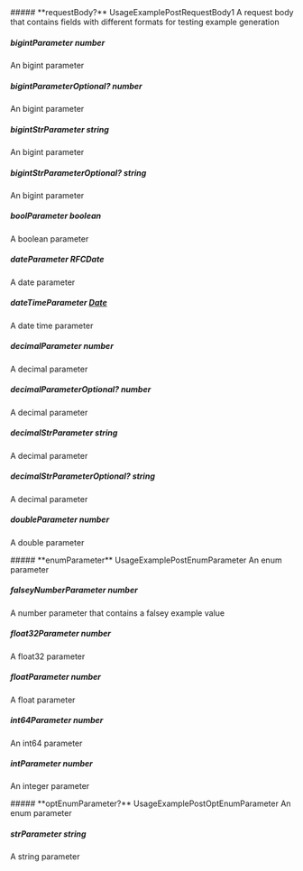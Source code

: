 
<Collapsible>
    ##### **requestBody?** UsageExamplePostRequestBody1
    A request body that contains fields with different formats for testing example generation
    <Collapsible.Break/>
    <UsageExamplePostRequestBody1/>
</Collapsible>

##### **bigintParameter** number
An bigint parameter

##### **bigintParameterOptional?** number
An bigint parameter

##### **bigintStrParameter** string
An bigint parameter

##### **bigintStrParameterOptional?** string
An bigint parameter

##### **boolParameter** boolean
A boolean parameter

##### **dateParameter** RFCDate
A date parameter

##### **dateTimeParameter** [Date](https://developer.mozilla.org/en-US/docs/Web/JavaScript/Reference/Global_Objects/Date)
A date time parameter

##### **decimalParameter** number
A decimal parameter

##### **decimalParameterOptional?** number
A decimal parameter

##### **decimalStrParameter** string
A decimal parameter

##### **decimalStrParameterOptional?** string
A decimal parameter

##### **doubleParameter** number
A double parameter

<Collapsible>
    ##### **enumParameter** UsageExamplePostEnumParameter
    An enum parameter
    <Collapsible.Break/>
    <UsageExamplePostEnumParameter/>
</Collapsible>

##### **falseyNumberParameter** number
A number parameter that contains a falsey example value

##### **float32Parameter** number
A float32 parameter

##### **floatParameter** number
A float parameter

##### **int64Parameter** number
An int64 parameter

##### **intParameter** number
An integer parameter

<Collapsible>
    ##### **optEnumParameter?** UsageExamplePostOptEnumParameter
    An enum parameter
    <Collapsible.Break/>
    <UsageExamplePostOptEnumParameter/>
</Collapsible>

##### **strParameter** string
A string parameter

